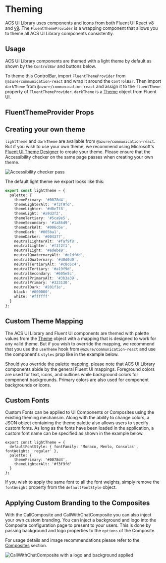


<Meta title="Concepts/Theming" />

# Theming

ACS UI Library uses components and icons from both Fluent UI React [v8](https://aka.ms/fluentui#/controls/web)
and [v9](https://react.fluentui.dev/). The `FluentThemeProvider`
is a wrapping component that allows you to theme all ACS UI Library components consistently.

## Usage

ACS UI Library components are themed with a light theme by default as shown by the `ControlBar` and buttons below.

<Source code={DefaultThemeSnippetText} />
<DefaultTheme />

To theme this ControlBar, import `FluentThemeProvider` from `@azure/communication-react` and wrap it around the `ControlBar`.
Then import `darkTheme` from `@azure/communication-react` and assign it to the `fluentTheme` property of `FluentThemeProvider`.
`darkTheme` is a [Theme](https://aka.ms/fluentui#/controls/web/references/theme) object from Fluent UI.

<Source code={DarkControlBarText} />
<DarkControlBar />

## FluentThemeProvider Props

## Creating your own theme

`lightTheme` and `darkTheme` are available from `@azure/communication-react`. But if you wish to use your own theme,
we recommend using Microsoft's [Fluent UI Theme Designer](https://aka.ms/themedesigner) to create your theme. Please ensure
that the Accessibility checker on the same page passes when creating your own theme.

<img src="images/accessibility_checker_pass.png" alt="Accessibility checker pass" />

The default light theme we export looks like this:

```typescript
export const lightTheme = {
  palette: {
    themePrimary: '#0078d4',
    themeLighterAlt: '#f3f9fd',
    themeLighter: '#d0e7f8',
    themeLight: '#a9d3f2',
    themeTertiary: '#5ca9e5',
    themeSecondary: '#1a86d9',
    themeDarkAlt: '#006cbe',
    themeDark: '#005ba1',
    themeDarker: '#004377',
    neutralLighterAlt: '#faf9f8',
    neutralLighter: '#f3f2f1',
    neutralLight: '#edebe9',
    neutralQuaternaryAlt: '#e1dfdd',
    neutralQuaternary: '#d0d0d0',
    neutralTertiaryAlt: '#c8c6c4',
    neutralTertiary: '#a19f9d',
    neutralSecondary: '#605e5c',
    neutralPrimaryAlt: '#3b3a39',
    neutralPrimary: '#323130',
    neutralDark: '#201f1e',
    black: '#000000',
    white: '#ffffff'
  }
};
```

## Custom Theme Mapping

The ACS UI Library and Fluent UI components are themed with palette values from the
[Theme](https://aka.ms/fluentui#/controls/web/references/theme) object with a mapping that is designed to work for any valid theme.
But if you wish to override the mapping, we recommend that you use the `useTheme` hook from `@azure/communication-react` and
use the component's `styles` prop like in the example below.

<Source code={ThemedButtonText} />
<ThemedButton />

Should you override the palette mapping, please note that ACS UI Library components abide by the general Fluent UI
mappings. Foreground colors are used for text, icons, and outlines while background colors for component
backgrounds. Primary colors are also used for component backgrounds or icons.

## Custom Fonts

Custom Fonts can be applied to UI Components or Composites using the existing theming mechansim.
Along with the ability to change colors, a JSON object containing the theme palette also allows users to specify custom fonts.
As long as the fonts have been loaded in the application, a custom font name can be specified as shown in the example below.

```tsx
export const lightTheme = {
  defaultFontStyle: { fontFamily: 'Monaco, Menlo, Consolas', fontWeight: 'regular' },
  palette: {
    themePrimary: '#0078d4',
    themeLighterAlt: '#f3f9fd'
  }
};
```

If you wish to apply the same font to all the font weights, simply remove the `fontWeight` property from the `defaultFontStyle` object.

## Applying Custom Branding to the Composites

With the CallComposite and CallWithChatComposite you can also inject your own custom branding.
You can inject a background and logo into the Composite configuration page to present to your users. This is done by
passing background and logo properties to the `options` of the Composite.

For usage details and image recommendations please refer to the [Composites](./?path=/docs/composites-callcomposite--docs#custom-branding) section.

<img src="images/composite-logo-background.png" alt="CallWithChatComposite with a logo and background applied" />
